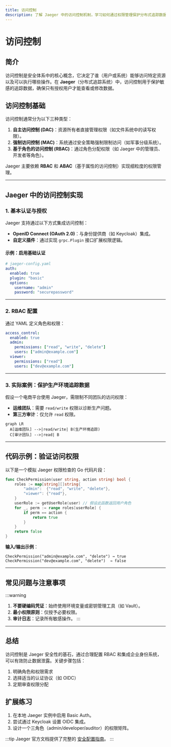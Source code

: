 ```yaml
---
title: 访问控制
description: 了解 Jaeger 中的访问控制机制，学习如何通过权限管理保护分布式追踪数据的安全。
---
```


# 访问控制

## 简介

访问控制是安全体系中的核心概念，它决定了谁（用户或系统）能够访问特定资源以及可以执行哪些操作。在 **Jaeger**（分布式追踪系统）中，访问控制用于保护敏感的追踪数据，确保只有授权用户才能查看或修改数据。

## 访问控制基础

访问控制通常分为以下三种类型：

1. **自主访问控制 (DAC)**：资源所有者直接管理权限（如文件系统中的读写权限）。
2. **强制访问控制 (MAC)**：系统通过安全策略强制限制访问（如军事分级系统）。
3. **基于角色的访问控制 (RBAC)**：通过角色分配权限（如 Jaeger 中的管理员、开发者等角色）。

Jaeger 主要依赖 **RBAC** 和 **ABAC**（基于属性的访问控制）实现细粒度的权限管理。

---

## Jaeger 中的访问控制实现

### 1. 基本认证与授权
Jaeger 支持通过以下方式集成访问控制：
- **OpenID Connect (OAuth 2.0)**：与身份提供商（如 Keycloak）集成。
- **自定义插件**：通过实现 `grpc.Plugin` 接口扩展权限逻辑。

#### 示例：启用基础认证
```yaml
# jaeger-config.yaml
auth:
  enabled: true
  plugin: "basic"
  options:
    username: "admin"
    password: "securepassword"
```

---

### 2. RBAC 配置
通过 YAML 定义角色和权限：
```yaml
access_control:
  enabled: true
  admin:
    permissions: ["read", "write", "delete"]
    users: ["admin@example.com"]
  viewer:
    permissions: ["read"]
    users: ["dev@example.com"]
```

---

### 3. 实际案例：保护生产环境追踪数据
假设一个电商平台使用 Jaeger，需限制不同团队的访问权限：
- **运维团队**：需要 `read/write` 权限以诊断生产问题。
- **第三方审计**：仅允许 `read` 权限。

```mermaid
graph LR
  A[运维团队] -->|read/write| B(生产环境追踪)
  C[审计团队] -->|read| B
```

---

## 代码示例：验证访问权限

以下是一个模拟 Jaeger 权限检查的 Go 代码片段：

```go
func CheckPermission(user string, action string) bool {
    roles := map[string][]string{
        "admin":  {"read", "write", "delete"},
        "viewer": {"read"},
    }
    userRole := getUserRole(user) // 假设此函数返回用户角色
    for _, perm := range roles[userRole] {
        if perm == action {
            return true
        }
    }
    return false
}
```

**输入/输出示例**：
```plaintext
CheckPermission("admin@example.com", "delete") → true
CheckPermission("dev@example.com", "delete")  → false
```

---

## 常见问题与注意事项

:::warning
1. **不要硬编码凭证**：始终使用环境变量或密钥管理工具（如 Vault）。
2. **最小权限原则**：仅授予必要权限。
3. **审计日志**：记录所有敏感操作。
:::

---

## 总结

访问控制是 Jaeger 安全性的基石，通过合理配置 RBAC 和集成企业身份系统，可以有效防止数据泄露。关键步骤包括：
1. 明确角色和权限需求
2. 选择适当的认证协议（如 OIDC）
3. 定期审查权限分配

## 扩展练习
1. 在本地 Jaeger 实例中启用 Basic Auth。
2. 尝试通过 Keycloak 设置 OIDC 集成。
3. 设计一个三角色（admin/developer/auditor）的权限矩阵。

:::tip
Jaeger 官方文档提供了完整的 [安全配置指南](https://jaegertracing.io/docs/latest/security/)。
:::